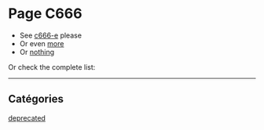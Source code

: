 # Page C666

<Clock kind="very awesome" />

- See [c666-e](/custom/c666-e) please
- Or even [more](/custom/more)
- Or [nothing](/custom/nothing)

Or check the complete list:

<CustomPages />

<Backlinks />

<hr />

## Catégories

[deprecated](/custom/deprecated)
